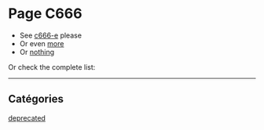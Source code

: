 # Page C666

<Clock kind="very awesome" />

- See [c666-e](/custom/c666-e) please
- Or even [more](/custom/more)
- Or [nothing](/custom/nothing)

Or check the complete list:

<CustomPages />

<Backlinks />

<hr />

## Catégories

[deprecated](/custom/deprecated)
